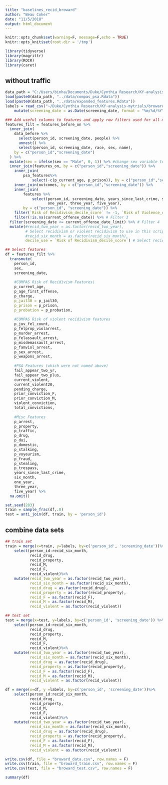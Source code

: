 ```yaml
---
title: "baselines_recid_broward"
author: "Beau Coker"
date: "11/5/2018"
output: html_document
---
```


```r
knitr::opts_chunk$set(warning=F, message=F,echo = TRUE)
knitr::opts_knit$set(root.dir = '/tmp')
```


```r
library(tidyverse)
library(magrittr)
library(ROCR)
library(caret)
```



## without traffic

```r
data_path = "C:/Users/binha/Documents/Duke/Cynthia Research/KY-analysis-mytrials/broward/data/"
load(paste0(data_path, "../data/compas_psa.Rdata"))
load(paste0(data_path, "../data/expanded_features.Rdata"))
labels = read_csv("~/Duke/Cynthia Research/KY-analysis-mytrials/broward/data/labels.csv") %>% 
    mutate(screening_date = as.Date(screening_date, format = "%m/%d/%Y"))
```

```r
### Add useful columns to features and apply row filters used for all models
features_filt = features_before_on %>%
  inner_join(
    data_before %>% 
      select(person_id, screening_date, people) %>%
      unnest() %>%
      select(person_id, screening_date, race, sex, name),
    by = c("person_id","screening_date")
  ) %>%
  mutate(sex = ifelse(sex == "Male", 0, 1)) %>% #change sex variable to numeric encoding
  inner_join(features_on, by = c("person_id","screening_date")) %>%
    inner_join(
        psa_features%>%
            select(-c(p_current_age, p_prison)), by = c("person_id","screening_date")) %>%
    inner_join(outcomes, by = c("person_id","screening_date")) %>%
    inner_join(
        features %>% 
            select(person_id, screening_date, years_since_last_crime, six_month, 
                   one_year, three_year, five_year), 
        by = c("person_id", "screening_date")) %>% 
    filter(`Risk of Recidivism_decile_score` != -1, `Risk of Violence_decile_score` != -1) %>% # Filter 1
    filter(!is.na(current_offense_date)) %>% # Filter 3
  filter(screening_date <= current_offense_date_limit) %>% # Filter 4
  mutate(#recid_two_year = as.factor(recid_two_year), 
         # Select recidivism or violent recidivism to use in this script,
         #recid_six_month = as.factor(recid_six_month),
         decile_use = `Risk of Recidivism_decile_score`) # Select recidivism or violent recidivism decile score to use in this script

## Select features
df = features_filt %>%
  transmute(
    person_id,
    sex,
    screening_date,
    
    #COMPAS Risk of Recidivism Features\
    p_current_age,
    p_age_first_offense,
    p_charge,
    p_jail30 = p_jail30,
    p_prison = p_prison,
    p_probation = p_probation,
    
    #COMPAS Risk of violent recidivism features
    p_juv_fel_count,
    p_felprop_violarrest,
    p_murder_arrest,
    p_felassault_arrest,
    p_misdemassault_arrest,
    p_famviol_arrest,
    p_sex_arrest,
    p_weapons_arrest,
    
    #PSA Features (which were not named above)
    fail_appear_two_yr, 
    fail_appear_two_plus,
    current_violent, 
    current_violent20, 
    pending_charge, 
    prior_conviction_F, 
    prior_conviction_M, 
    violent_conviction, 
    total_convictions, 
    
    #Misc Features
    p_arrest,
    p_property,
    p_traffic,
    p_drug,
    p_dui,
    p_domestic,
    p_stalking,
    p_voyeurism,
    p_fraud,
    p_stealing,
    p_trespass,
    years_since_last_crime,
    six_month,
    one_year,
    three_year,
    five_year) %>%
  na.omit()

set.seed(283)
train = sample_frac(df,.8)
test = anti_join(df, train, by = 'person_id')
```



## combine data sets

```r
## train set
train = merge(x=train, y=labels, by=c('person_id', 'screening_date'))%>% 
    select(person_id:recid_six_month, 
           recid_drug, 
           recid_property,
           recid_M,
           recid_F,
           recid_violent)%>% 
    mutate(recid_two_year = as.factor(recid_two_year),
           recid_six_month = as.factor(recid_six_month),
           recid_drug = as.factor(recid_drug),
           recid_property = as.factor(recid_property),
           recid_F = as.factor(recid_F),
           recid_M = as.factor(recid_M),
           recid_violent = as.factor(recid_violent))

## test set
test = merge(x=test, y=labels, by=c('person_id', 'screening_date')) %>% 
    select(person_id:recid_six_month, 
           recid_drug, 
           recid_property,
           recid_M,
           recid_F,
           recid_violent)%>% 
    mutate(recid_two_year = as.factor(recid_two_year),
           recid_six_month = as.factor(recid_six_month),
           recid_drug = as.factor(recid_drug),
           recid_property = as.factor(recid_property),
           recid_F = as.factor(recid_F),
           recid_M = as.factor(recid_M),
           recid_violent = as.factor(recid_violent))

df = merge(x=df, y =labels, by=c('person_id', 'screening_date'))%>% 
    select(person_id:recid_six_month, 
           recid_drug, 
           recid_property,
           recid_M,
           recid_F,
           recid_violent)%>% 
    mutate(recid_two_year = as.factor(recid_two_year),
           recid_six_month = as.factor(recid_six_month),
           recid_drug = as.factor(recid_drug),
           recid_property = as.factor(recid_property),
           recid_F = as.factor(recid_F),
           recid_M = as.factor(recid_M),
           recid_violent = as.factor(recid_violent)) 

write.csv(df, file = "broward_data.csv", row.names = F)
write.csv(train, file = "broward_train.csv", row.names = F)
write.csv(test, file = "broward_test.csv", row.names = F)
```


```r
summary(df)
```

